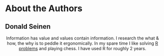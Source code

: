 # About the Authors {#author .unnumbered}

## Donald Seinen {.unnumbered}

<center>

Information has value and values contain information. I research the what & how, the why is to peddle it ergonomically. In my spare time I like solving [R problems](https://stackoverflow.com/users/14853907/donald-seinen) and playing chess. I have used R for roughly 2 years.

</center>
